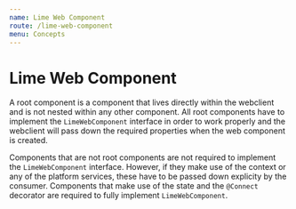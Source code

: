 ```yaml
---
name: Lime Web Component
route: /lime-web-component
menu: Concepts
---
```


# Lime Web Component

A root component is a component that lives directly within the webclient and is not nested within any other component.
All root components have to implement the `LimeWebComponent` interface in order to work properly and the webclient will
pass down the required properties when the web component is created.

Components that are not root components are not required to implement the `LimeWebComponent` interface. However, if
they make use of the context or any of the platform services, these have to be passed down explicity by the consumer.
Components that make use of the state and the `@Connect` decorator are required to fully implement `LimeWebComponent`.
